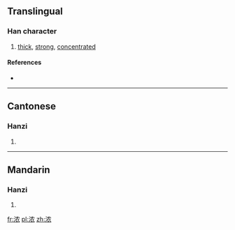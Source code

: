 {{also|濃}}
==Translingual==

===Han character===
{{Han char|rn=85|rad=水|as=06|sn=9|four=|canj=水竹月女 (EHBV)}}

# [[thick]], [[strong]], [[concentrated]]

====References====
* {{Han ref|kx=0623.171|hdz=31616.100|uh=6D53|ud=27987}}

----

==Cantonese==

===Hanzi===
{{yue-hanzi|jyut=|y=nung4|tra=濃}}

# {{defn|Cantonese|sort=水06}}

----

==Mandarin==

===Hanzi===
{{cmn-hanzi|tra=濃|pin=[[nóng]] ([[nong2]])|wg=nung<sup>2</sup>}}

# {{defn|Mandarin|sort=水06}}

[[fr:浓]]
[[pl:浓]]
[[zh:浓]]